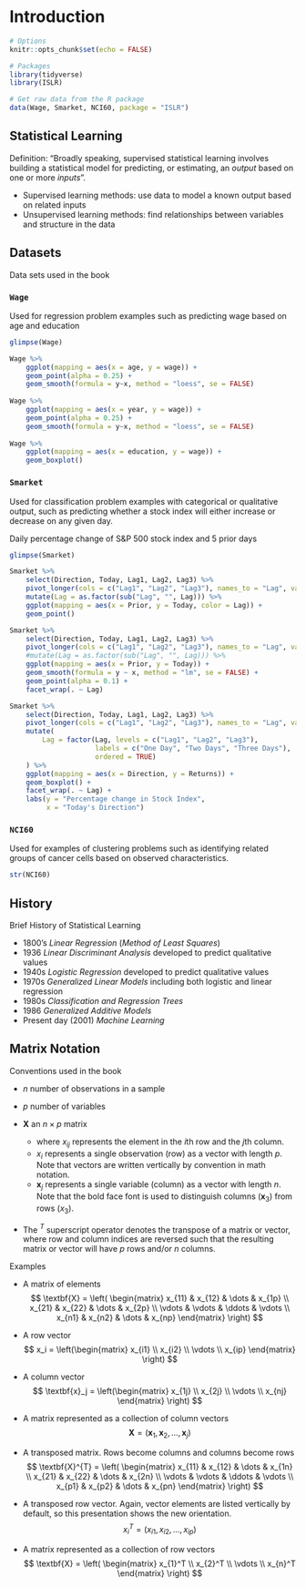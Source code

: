 # Introduction {#intro}

```r
# Options
knitr::opts_chunk$set(echo = FALSE)

# Packages
library(tidyverse)
library(ISLR)

# Get raw data from the R package
data(Wage, Smarket, NCI60, package = "ISLR")
```

## Statistical Learning

Definition: "Broadly speaking, supervised statistical learning involves building a statistical model for predicting, or estimating, an *output* based on one or more *inputs*". 

* Supervised learning methods: use data to model a known output based on related inputs
* Unsupervised learning methods: find relationships between variables and structure in the data


## Datasets 

Data sets used in the book

### `Wage`

Used for regression problem examples such as predicting wage based on age and education

```r
glimpse(Wage)
```

```r
Wage %>%
    ggplot(mapping = aes(x = age, y = wage)) +
    geom_point(alpha = 0.25) +
    geom_smooth(formula = y~x, method = "loess", se = FALSE)
    
Wage %>%
    ggplot(mapping = aes(x = year, y = wage)) +
    geom_point(alpha = 0.25) +
    geom_smooth(formula = y~x, method = "loess", se = FALSE)
    
Wage %>%
    ggplot(mapping = aes(x = education, y = wage)) +
    geom_boxplot()
```


### `Smarket`

Used for classification problem examples with categorical or qualitative output, such as predicting whether a stock index will either increase or decrease on any given day.

Daily percentage change of S&P 500 stock index and 5 prior days

```r
glimpse(Smarket)
```

```r
Smarket %>%
    select(Direction, Today, Lag1, Lag2, Lag3) %>%
    pivot_longer(cols = c("Lag1", "Lag2", "Lag3"), names_to = "Lag", values_to = "Prior") %>%
    mutate(Lag = as.factor(sub("Lag", "", Lag))) %>%
    ggplot(mapping = aes(x = Prior, y = Today, color = Lag)) +
    geom_point()

Smarket %>%
    select(Direction, Today, Lag1, Lag2, Lag3) %>%
    pivot_longer(cols = c("Lag1", "Lag2", "Lag3"), names_to = "Lag", values_to = "Prior") %>%
    #mutate(Lag = as.factor(sub("Lag", "", Lag))) %>%
    ggplot(mapping = aes(x = Prior, y = Today)) +
    geom_smooth(formula = y ~ x, method = "lm", se = FALSE) +
    geom_point(alpha = 0.1) + 
    facet_wrap(. ~ Lag)
```

```r
Smarket %>%
    select(Direction, Today, Lag1, Lag2, Lag3) %>%
    pivot_longer(cols = c("Lag1", "Lag2", "Lag3"), names_to = "Lag", values_to = "Returns") %>%
    mutate(
        Lag = factor(Lag, levels = c("Lag1", "Lag2", "Lag3"), 
                     labels = c("One Day", "Two Days", "Three Days"), 
                     ordered = TRUE)
    ) %>%
    ggplot(mapping = aes(x = Direction, y = Returns)) +
    geom_boxplot() + 
    facet_wrap(. ~ Lag) +
    labs(y = "Percentage change in Stock Index",
         x = "Today's Direction")
```


### `NCI60` 

Used for examples of clustering problems such as identifying related groups of 
cancer cells based on observed characteristics.

```r
str(NCI60)
```

## History

Brief History of Statistical Learning

* 1800's *Linear Regression* (*Method of Least Squares*) 
* 1936 *Linear Discriminant Analysis* developed to predict qualitative values
* 1940s *Logistic Regression* developed to predict qualitative values
* 1970s *Generalized Linear Models* including both logistic and linear regression
* 1980s *Classification and Regression Trees*
* 1986 *Generalized Additive Models*
* Present day (2001) *Machine Learning*

## Matrix Notation

Conventions used in the book

* $n$ number of observations in a sample

* $p$ number of variables

* $\textbf{X}$ an $n \times p$ matrix 
    * where $x_{ij}$ represents the element in the $i$th row and the $j$th column.
    * $x_i$ represents a single observation (row) as a vector with length $p$. Note that vectors are written vertically by convention in math notation.
    * $\textbf{x}_j$ represents a single variable (column) as a vector with length $n$. Note that the bold face font is used to distinguish columns ($\textbf{x}_3$) from rows ($x_3$).
* The $^T$ superscript operator denotes the transpose of a matrix or vector, where row and column indices are reversed such that the resulting matrix or vector will have $p$ rows and/or $n$ columns.


Examples

* A matrix of elements
$$
\textbf{X} =  \left(
\begin{matrix} 
x_{11} & x_{12} & \dots  & x_{1p} \\
x_{21} & x_{22} & \dots  & x_{2p} \\
\vdots & \vdots & \ddots & \vdots \\
x_{n1} & x_{n2} & \dots  & x_{np} 
\end{matrix}
\right)
$$

* A row vector
$$
x_i = \left(\begin{matrix} x_{i1} \\ x_{i2} \\ \vdots \\ x_{ip} \end{matrix} \right)
$$

* A column vector
$$
\textbf{x}_j = \left(\begin{matrix} x_{1j} \\ x_{2j} \\ \vdots \\ x_{nj} \end{matrix} \right)
$$

* A matrix represented as a collection of column vectors
$$
\textbf{X} =  \left( \textbf{x}_1, \textbf{x}_2, \dots, \textbf{x}_j \right)
$$

* A transposed matrix. Rows become columns and columns become rows
$$
\textbf{X}^{T} =  \left(
\begin{matrix} 
x_{11} & x_{12} & \dots  & x_{1n} \\
x_{21} & x_{22} & \dots  & x_{2n} \\
\vdots & \vdots & \ddots & \vdots \\
x_{p1} & x_{p2} & \dots  & x_{pn} 
\end{matrix}
\right)
$$

* A transposed row vector. Again, vector elements are listed vertically by default, so this presentation shows the new orientation.
$$
x_{i}^{T} =  \left( x_{i1}, x_{i2}, \dots, x_{ip} \right)
$$


* A matrix represented as a collection of row vectors
$$
\textbf{X} =  \left(
\begin{matrix} 
x_{1}^T \\
x_{2}^T \\
\vdots \\
x_{n}^T
\end{matrix}
\right)
$$



